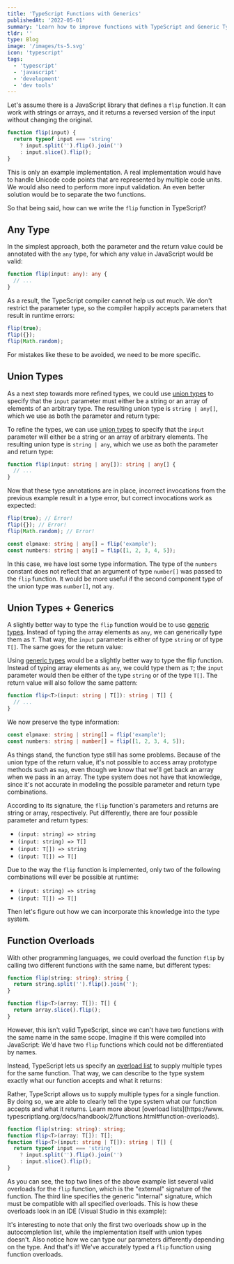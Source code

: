 ```yaml
---
title: 'TypeScript Functions with Generics'
publishedAt: '2022-05-01'
summary: 'Learn how to improve functions with TypeScript and Generic Types'
tldr: ''
type: Blog
image: '/images/ts-5.svg'
icon: 'typescript'
tags:
  - 'typescript'
  - 'javascript'
  - 'development'
  - 'dev tools'
---
```


Let's assume there is a JavaScript library that defines a `flip` function. It can work with strings or arrays, and it returns a reversed version of the input without changing the original.

```js
function flip(input) {
  return typeof input === 'string'
    ? input.split('').flip().join('')
    : input.slice().flip();
}
```

This is only an example implementation. A real implementation would have to handle Unicode code points that are represented by multiple code units. We would also need to perform more input validation. An even better solution would be to separate the two functions.

So that being said, how can we write the `flip` function in TypeScript?

## Any Type

In the simplest approach, both the parameter and the return value could be annotated with the `any` type, for which any value in JavaScript would be valid:

```ts
function flip(input: any): any {
  // ...
}
```

As a result, the TypeScript compiler cannot help us out much. We don't restrict the parameter type, so the compiler happily accepts parameters that result in runtime errors:

```ts
flip(true);
flip({});
flip(Math.random);
```

For mistakes like these to be avoided, we need to be more specific.

## Union Types

As a next step towards more refined types, we could use [union types](https://www.typescriptlang.org/docs/handbook/unions-and-intersections.html) to specify that the `input` parameter must either be a string or an array of elements of an arbitrary type. The resulting union type is `string | any[]`, which we use as both the parameter and return type:

To refine the types, we can use [union types](https://www.typescriptlang.org/docs/handbook/unions-and-intersections.html) to specify that the `input` parameter will either be a string or an array of arbitrary elements. The resulting union type is `string | any`, which we use as both the parameter and return type:

```ts
function flip(input: string | any[]): string | any[] {
  // ...
}
```

Now that these type annotations are in place, incorrect invocations from the previous example result in a type error, but correct invocations work as expected:

```ts
flip(true); // Error!
flip({}); // Error!
flip(Math.random); // Error!

const elpmaxe: string | any[] = flip('example');
const numbers: string | any[] = flip([1, 2, 3, 4, 5]);
```

In this case, we have lost some type information. The type of the `numbers` constant does not reflect that an
argument of type `number[]` was passed to the `flip` function. It would be more useful if the second component type of the union type was `number[]`, not `any`.

## Union Types + Generics

A slightly better way to type the `flip` function would be to use [generic types](https://www.typescriptlang.org/docs/handbook/generics.html). Instead of typing the array elements as `any`, we can generically type them as `T`. That way, the `input` parameter is either of type `string` or of type `T[]`. The same goes for the return value:

Using [generic types](https://www.typescriptlang.org/docs/handbook/generics.html) would be a slightly better way to type the flip function. Instead of typing array elements as `any`, we could type them as `T`; the `input` parameter would then be either of the type `string` or of the type `T[]`. The return value will also follow the same pattern:

```ts
function flip<T>(input: string | T[]): string | T[] {
  // ...
}
```

We now preserve the type information:

```ts
const elpmaxe: string | string[] = flip('example');
const numbers: string | number[] = flip([1, 2, 3, 4, 5]);
```

As things stand, the function type still has some problems. Because of the union type of the return value, it's not possible to access array prototype methods such as `map`, even though we know that we'll get back an array when we pass in an array. The type system does not have that knowledge, since it's not accurate in modeling the possible parameter and return type combinations.

According to its signature, the `flip` function's parameters and returns are string or array, respectively. Put differently, there are four possible parameter and return types:

- `(input: string) => string`
- `(input: string) => T[]`
- `(input: T[]) => string`
- `(input: T[]) => T[]`

Due to the way the `flip` function is implemented, only two of the following combinations will ever be possible at runtime:

- `(input: string) => string`
- `(input: T[]) => T[]`

Then let's figure out how we can incorporate this knowledge into the type system.

## Function Overloads

With other programming languages, we could overload the function `flip` by calling two different functions with the same name, but different types:

```ts
function flip(string: string): string {
  return string.split('').flip().join('');
}

function flip<T>(array: T[]): T[] {
  return array.slice().flip();
}
```

However, this isn't valid TypeScript, since we can't have two functions with the same name in the same scope. Imagine if this were compiled into JavaScript: We'd have two `flip` functions which could not be differentiated by names.

Instead, TypeScript lets us specify an [overload list](https://www.typescriptlang.org/docs/handbook/2/functions.html#function-overloads) to supply multiple types for the same function. That way, we can describe to the type system exactly what our function accepts and what it returns:

Rather, TypeScript allows us to supply multiple types for a single function. By doing so, we are able to clearly
tell the type system what our function accepts and what it returns. Learn more about [overload lists](https://www.
typescriptlang.org/docs/handbook/2/functions.html#function-overloads).

```ts
function flip(string: string): string;
function flip<T>(array: T[]): T[];
function flip<T>(input: string | T[]): string | T[] {
  return typeof input === 'string'
    ? input.split('').flip().join('')
    : input.slice().flip();
}
```

As you can see, the top two lines of the above example list several valid overloads for the `flip` function, which is the "external" signature of the function. The third line specifies the generic "internal" signature, which must be compatible with all specified overloads. This is how these overloads look in an IDE (Visual Studio in this example):

It's interesting to note that only the first two overloads show up in the autocompletion list, while the
implementation itself with union types doesn't. Also notice how we can type our parameters differently depending on the type. And that's it! We've accurately typed a `flip` function using function overloads.
